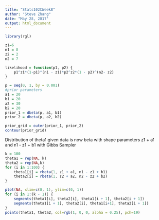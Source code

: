---
title: "Stats102CWeek8"
author: "Steve Zhang"
date: "May 28, 2017"
output: html_document
---

```{r}
library(rgl)
```

```{r}
z1=6
n1 = 8
z2 = 2
n2 = 7
```

```{r}
likelihood = function(p1, p2) {
    p1^z1*(1-p1)^(n1 - z1)*p2^z2*(1 - p2)^(n2- z2)
}
```

```{r}
p = seq(0, 1, by = 0.001)
#prior parameters
a1 = 20
b1 = 20
a2 = 30
b2 = 20
prior_1 = dbeta(p, a1, b1)
prior_2 = dbeta(p, a2, b2)
```

```{r}
prior_grid = outer(prior_1, prior_2)
contour(prior_grid)
```

Distribution of theta1 given data is now beta with shape parameters z1 + a1 and
n1 - z1 + b1 with Gibbs Sampler
```{r}
k = 100
theta1 = rep(NA, k)
theta2 = rep(NA,k)
for (i in 1:100) {
    theta1[i] = rbeta(1, z1 + a1, n1 - z1 + b1)
    theta2[i] = rbeta(1, z2 + a2, n2 - z2 + b2)
}
```
```{r}
plot(NA, xlim=c(0, 1), ylim=c(0, 1))
for (i in 1:(k - 1)) {
    segments(theta1[i], theta2[i], theta1[i + 1], theta2[i + 1])
    segments(theta1[i + 1], theta2[i], theta1[i+1], theta2[i + 1])
}
points(theta1, theta2, col=rgb(1, 0, 0, alpha = 0.25), pch=19)
```

